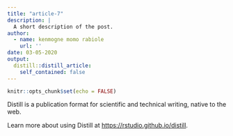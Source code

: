 ```yaml
---
title: "article-7"
description: |
  A short description of the post.
author:
  - name: kenmogne momo rabiole
    url: ''
date: 03-05-2020
output:
  distill::distill_article:
    self_contained: false
---
```


```r
knitr::opts_chunk$set(echo = FALSE)
```

Distill is a publication format for scientific and technical writing, native to the web.

Learn more about using Distill at <https://rstudio.github.io/distill>.

